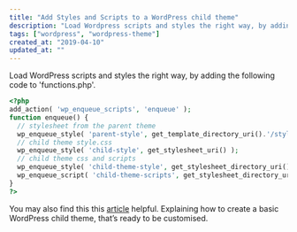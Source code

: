 ```yaml
---
title: "Add Styles and Scripts to a WordPress child theme"
description: "Load Wordpress scripts and styles the right way, by adding the following code to functions.php."
tags: ["wordpress", "wordpress-theme"]
created_at: "2019-04-10"
updated_at: ""
---
```


Load WordPress scripts and styles the right way, by adding the following code to 'functions.php'.

```php
<?php
add_action( 'wp_enqueue_scripts', 'enqueue' );
function enqueue() {
  // stylesheet from the parent theme
  wp_enqueue_style( 'parent-style', get_template_directory_uri().'/style.css' );
  // child theme style.css
  wp_enqueue_style( 'child-style', get_stylesheet_uri() );
  // child theme css and scripts
  wp_enqueue_style( 'child-theme-style', get_stylesheet_directory_uri().'/css/theme.css' );
  wp_enqueue_script( 'child-theme-scripts', get_stylesheet_directory_uri().'/js/theme.js' );
}
?>
```

You may also find this this [article](/posts/wordpress-child-theme) helpful. Explaining how to create a basic WordPress child theme, that’s ready to be customised.
